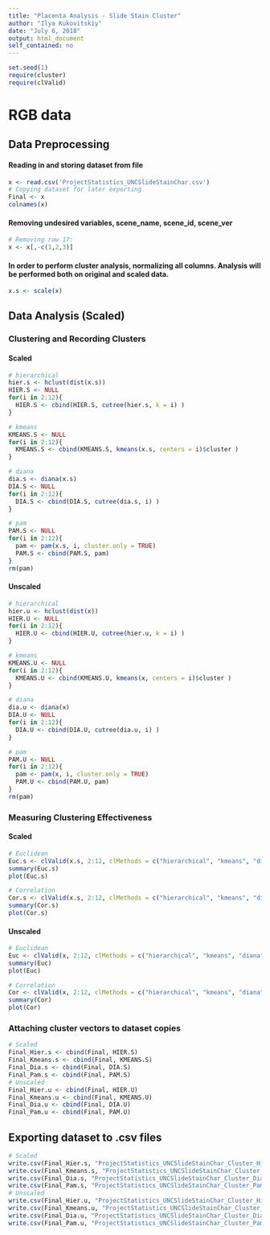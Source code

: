 ---
title: "Placenta Analysis - Slide Stain Cluster"
author: "Ilya Kukovitskiy"
date: "July 6, 2018"
output: html_document
self_contained: no
---
  
```{r Seeds_Packages,results='hide',message=FALSE}
set.seed(1)
require(cluster)
require(clValid)
```

# RGB data

## Data Preprocessing

#### Reading in and storing dataset from file

```{r Reading_Files}
x <- read.csv('ProjectStatistics_UNCSlideStainChar.csv')
# Copying dataset for later exporting
Final <- x
colnames(x)
```

#### Removing undesired variables, scene_name, scene_id, scene_ver

```{r NaN_Column_Removal}
# Removing row 17:
x <- x[,-c(1,2,3)]
```

#### In order to perform cluster analysis, normalizing all columns. Analysis will be performed both on original and scaled data.

```{r Scale}
x.s <- scale(x)
```

## Data Analysis (Scaled)

### Clustering and Recording Clusters

#### Scaled

```{r Clustering_Scaled}
# hierarchical
hier.s <- hclust(dist(x.s))
HIER.S <- NULL
for(i in 2:12){
  HIER.S <- cbind(HIER.S, cutree(hier.s, k = i) )
}

# kmeans
KMEANS.S <- NULL
for(i in 2:12){
  KMEANS.S <- cbind(KMEANS.S, kmeans(x.s, centers = i)$cluster )
}

# diana
dia.s <- diana(x.s)
DIA.S <- NULL
for(i in 2:12){
  DIA.S <- cbind(DIA.S, cutree(dia.s, i) )
}

# pam
PAM.S <- NULL
for(i in 2:12){
  pam <- pam(x.s, i, cluster.only = TRUE)
  PAM.S <- cbind(PAM.S, pam)
}
rm(pam)
```

#### Unscaled

```{r Clustering_Unscaled}
# hierarchical
hier.u <- hclust(dist(x))
HIER.U <- NULL
for(i in 2:12){
  HIER.U <- cbind(HIER.U, cutree(hier.u, k = i) )
}

# kmeans
KMEANS.U <- NULL
for(i in 2:12){
  KMEANS.U <- cbind(KMEANS.U, kmeans(x, centers = i)$cluster )
}

# diana
dia.u <- diana(x)
DIA.U <- NULL
for(i in 2:12){
  DIA.U <- cbind(DIA.U, cutree(dia.u, i) )
}

# pam
PAM.U <- NULL
for(i in 2:12){
  pam <- pam(x, i, cluster.only = TRUE)
  PAM.U <- cbind(PAM.U, pam)
}
rm(pam)
```

### Measuring Clustering Effectiveness

#### Scaled

```{r Scaled_Euclidean}
# Euclidean
Euc.s <- clValid(x.s, 2:12, clMethods = c("hierarchical", "kmeans", "diana", "pam"), validation = c("internal", "stability"), maxitems = 800, metric = "euclidean")
summary(Euc.s)
plot(Euc.s)
```

```{r Scaled_Correlation}
# Correlation
Cor.s <- clValid(x.s, 2:12, clMethods = c("hierarchical", "kmeans", "diana", "pam"), validation = c("internal", "stability"), maxitems = 800, metric = "correlation")
summary(Cor.s)
plot(Cor.s)
```

#### Unscaled

```{r Unscaled_Euclidean}
# Euclidean
Euc <- clValid(x, 2:12, clMethods = c("hierarchical", "kmeans", "diana", "pam"), validation = c("internal", "stability"), maxitems = 800, metric = "euclidean")
summary(Euc)
plot(Euc)
```

```{r Unscaled_Correlation}
# Correlation
Cor <- clValid(x, 2:12, clMethods = c("hierarchical", "kmeans", "diana", "pam"), validation = c("internal", "stability"), maxitems = 800, metric = "correlation")
summary(Cor)
plot(Cor)
```

### Attaching cluster vectors to dataset copies

```{r Attaching_Cluster_Values}
# Scaled
Final_Hier.s <- cbind(Final, HIER.S)
Final_Kmeans.s <- cbind(Final, KMEANS.S)
Final_Dia.s <- cbind(Final, DIA.S)
Final_Pam.s <- cbind(Final, PAM.S)
# Unscaled
Final_Hier.u <- cbind(Final, HIER.U)
Final_Kmeans.u <- cbind(Final, KMEANS.U)
Final_Dia.u <- cbind(Final, DIA.U)
Final_Pam.u <- cbind(Final, PAM.U)
```

## Exporting dataset to .csv files

```{r Exporting_File}
# Scaled
write.csv(Final_Hier.s, "ProjectStatistics_UNCSlideStainChar_Cluster_Hier_Scaled.csv")
write.csv(Final_Kmeans.s, "ProjectStatistics_UNCSlideStainChar_Cluster_Kmeans_Scaled.csv")
write.csv(Final_Dia.s, "ProjectStatistics_UNCSlideStainChar_Cluster_Dia_Scaled.csv")
write.csv(Final_Pam.s, "ProjectStatistics_UNCSlideStainChar_Cluster_Pam_Scaled.csv")
# Unscaled
write.csv(Final_Hier.u, "ProjectStatistics_UNCSlideStainChar_Cluster_Hier_Unscaled.csv")
write.csv(Final_Kmeans.u, "ProjectStatistics_UNCSlideStainChar_Cluster_Kmeans_Unscaled.csv")
write.csv(Final_Dia.u, "ProjectStatistics_UNCSlideStainChar_Cluster_Dia_Unscaled.csv")
write.csv(Final_Pam.u, "ProjectStatistics_UNCSlideStainChar_Cluster_Pam_Unscaled.csv")
```